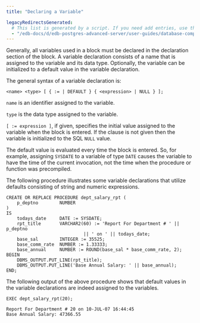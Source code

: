 ```yaml
---
title: "Declaring a Variable"

legacyRedirectsGenerated:
  # This list is generated by a script. If you need add entries, use the `legacyRedirects` key.
  - "/edb-docs/d/edb-postgres-advanced-server/user-guides/database-compatibility-stored-procedural-language-guide/13/declaring_a_variable.html"
---
```


<div id="declaring_a_variable" class="registered_link"></div>

Generally, all variables used in a block must be declared in the declaration section of the block. A variable declaration consists of a name that is assigned to the variable and its data type. Optionally, the variable can be initialized to a default value in the variable declaration.

The general syntax of a variable declaration is:

```text
<name> <type> [ { := | DEFAULT } { <expression> | NULL } ];
```

`name` is an identifier assigned to the variable.

`type` is the data type assigned to the variable.

`[ := expression ]`, if given, specifies the initial value assigned to the variable when the block is entered. If the clause is not given then the variable is initialized to the SQL `NULL` value.

The default value is evaluated every time the block is entered. So, for example, assigning `SYSDATE` to a variable of type `DATE` causes the variable to have the time of the current invocation, not the time when the procedure or function was precompiled.

The following procedure illustrates some variable declarations that utilize defaults consisting of string and numeric expressions.

```text
CREATE OR REPLACE PROCEDURE dept_salary_rpt (
    p_deptno        NUMBER
)
IS
    todays_date     DATE := SYSDATE;
    rpt_title       VARCHAR2(60) := 'Report For Department # ' || p_deptno
                             || ' on ' || todays_date;
    base_sal        INTEGER := 35525;
    base_comm_rate  NUMBER := 1.33333;
    base_annual     NUMBER := ROUND(base_sal * base_comm_rate, 2);
BEGIN
    DBMS_OUTPUT.PUT_LINE(rpt_title);
    DBMS_OUTPUT.PUT_LINE('Base Annual Salary: ' || base_annual);
END;
```

The following output of the above procedure shows that default values in the variable declarations are indeed assigned to the variables.

```text
EXEC dept_salary_rpt(20);

Report For Department # 20 on 10-JUL-07 16:44:45
Base Annual Salary: 47366.55
```
